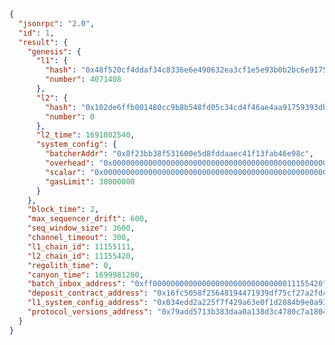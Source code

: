 ```json
{
  "jsonrpc": "2.0",
  "id": 1,
  "result": {
    "genesis": {
      "l1": {
        "hash": "0x48f520cf4ddaf34c8336e6e490632ea3cf1e5e93b0b2bc6e917557e31845371b",
        "number": 4071408
      },
      "l2": {
        "hash": "0x102de6ffb001480cc9b8b548fd05c34cd4f46ae4aa91759393db90ea0409887d",
        "number": 0
      },
      "l2_time": 1691802540,
      "system_config": {
        "batcherAddr": "0x8f23bb38f531600e5d8fddaaec41f13fab46e98c",
        "overhead": "0x00000000000000000000000000000000000000000000000000000000000000bc",
        "scalar": "0x00000000000000000000000000000000000000000000000000000000000a6fe0",
        "gasLimit": 30000000
      }
    },
    "block_time": 2,
    "max_sequencer_drift": 600,
    "seq_window_size": 3600,
    "channel_timeout": 300,
    "l1_chain_id": 11155111,
    "l2_chain_id": 11155420,
    "regolith_time": 0,
    "canyon_time": 1699981200,
    "batch_inbox_address": "0xff00000000000000000000000000000011155420",
    "deposit_contract_address": "0x16fc5058f25648194471939df75cf27a2fdc48bc",
    "l1_system_config_address": "0x034edd2a225f7f429a63e0f1d2084b9e0a93b538",
    "protocol_versions_address": "0x79add5713b383daa0a138d3c4780c7a1804a8090"
  }
}
```
